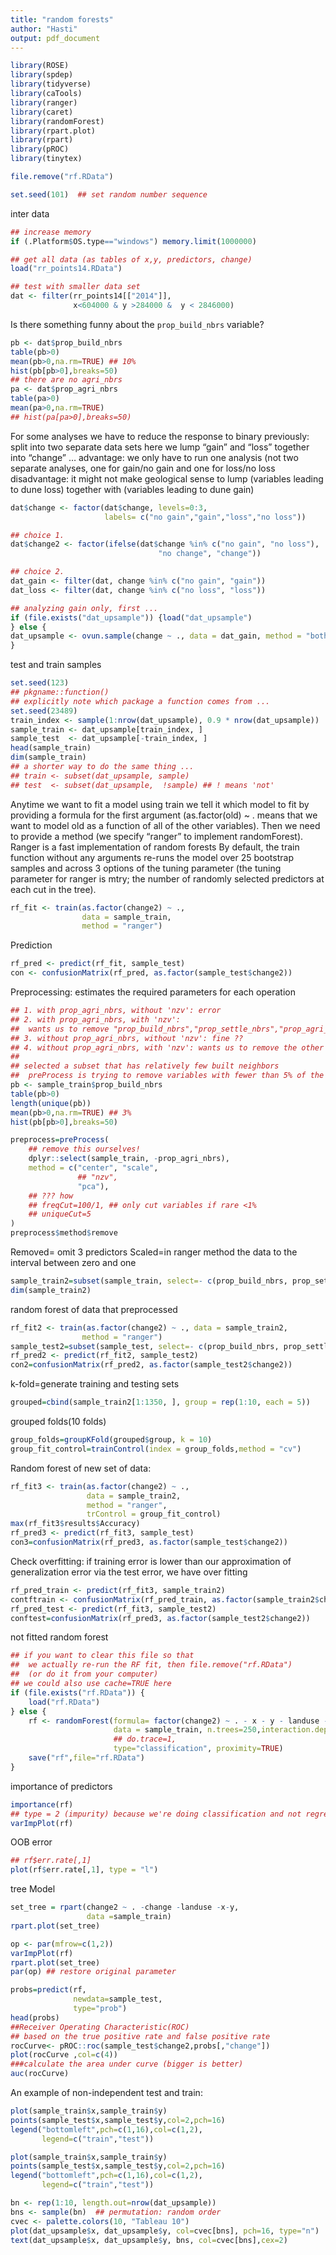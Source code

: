 ```yaml
---
title: "random forests"
author: "Hasti"
output: pdf_document
---
```


```r
library(ROSE)
library(spdep)
library(tidyverse)
library(caTools)
library(ranger)
library(caret)
library(randomForest)
library(rpart.plot)
library(rpart)
library(pROC)
library(tinytex)
```

```r
file.remove("rf.RData")
```

```r
set.seed(101)  ## set random number sequence
```
inter data
```r
## increase memory
if (.Platform$OS.type=="windows") memory.limit(1000000)

## get all data (as tables of x,y, predictors, change)
load("rr_points14.RData")

## test with smaller data set
dat <- filter(rr_points14[["2014"]],
              x<604000 & y >284000 &  y < 2846000)
```
Is there something funny about the `prop_build_nbrs` variable?
```r
pb <- dat$prop_build_nbrs
table(pb>0)
mean(pb>0,na.rm=TRUE) ## 10%
hist(pb[pb>0],breaks=50)
## there are no agri_nbrs
pa <- dat$prop_agri_nbrs
table(pa>0)
mean(pa>0,na.rm=TRUE)
## hist(pa[pa>0],breaks=50)
```
For some analyses we have to reduce the response to binary
previously: split into two separate data sets
here we lump "gain" and "loss" together into "change" ...
advantage: we only have to run one analysis (not two separate analyses, one
for gain/no gain and one for loss/no loss
disadvantage: it might not make geological sense to lump (variables leading to dune loss)
together with (variables leading to dune gain)
```r
dat$change <- factor(dat$change, levels=0:3,
                     labels= c("no gain","gain","loss","no loss"))

## choice 1.
dat$change2 <- factor(ifelse(dat$change %in% c("no gain", "no loss"),
                                 "no change", "change"))

## choice 2.
dat_gain <- filter(dat, change %in% c("no gain", "gain")) 
dat_loss <- filter(dat, change %in% c("no loss", "loss"))

## analyzing gain only, first ...
if (file.exists("dat_upsample")) {load("dat_upsample")
} else {
dat_upsample <- ovun.sample(change ~ ., data = dat_gain, method = "both", N=1500)$data
}
```
test and train samples
```r
set.seed(123)
## pkgname::function()
## explicitly note which package a function comes from ...
set.seed(23489)
train_index <- sample(1:nrow(dat_upsample), 0.9 * nrow(dat_upsample))
sample_train <- dat_upsample[train_index, ]
sample_test  <- dat_upsample[-train_index, ]
head(sample_train)
dim(sample_train)
## a shorter way to do the same thing ...
## train <- subset(dat_upsample, sample)
## test  <- subset(dat_upsample,  !sample) ## ! means 'not'
```
Anytime we want to fit a model using train we tell it which model to fit by providing a formula for the first argument (as.factor(old) ~ . means that we want to model old as a function of all of the other variables). Then we need to provide a method (we specify "ranger" to implement randomForest).
Ranger is a fast implementation of random forests 
By default, the train function without any arguments re-runs the model over 25 bootstrap samples and across 3 options of the tuning parameter (the tuning parameter for ranger is mtry; the number of randomly selected predictors at each cut in the tree).
```r
rf_fit <- train(as.factor(change2) ~ .,
                data = sample_train,
                method = "ranger")
```
Prediction
```r
rf_pred <- predict(rf_fit, sample_test)
con <- confusionMatrix(rf_pred, as.factor(sample_test$change2))
```
Preprocessing: estimates the required parameters for each operation 
```r
## 1. with prop_agri_nbrs, without 'nzv': error
## 2. with prop_agri_nbrs, with 'nzv':
##  wants us to remove "prop_build_nbrs","prop_settle_nbrs","prop_agri_nbrs"
## 3. without prop_agri_nbrs, without 'nzv': fine ??
## 4. without prop_agri_nbrs, with 'nzv': wants us to remove the other two
##
## selected a subset that has relatively few built neighbors
##  preProcess is trying to remove variables with fewer than 5% of the minority
pb <- sample_train$prop_build_nbrs
table(pb>0)
length(unique(pb))
mean(pb>0,na.rm=TRUE) ## 3%
hist(pb[pb>0],breaks=50)

preprocess=preProcess(
    ## remove this ourselves!
    dplyr::select(sample_train, -prop_agri_nbrs),
    method = c("center", "scale",
               ## "nzv",
               "pca"),
    ## ??? how 
    ## freqCut=100/1, ## only cut variables if rare <1%
    ## uniqueCut=5
)
preprocess$method$remove

```
Removed= omit 3 predictors
Scaled=in ranger method the data to the interval between zero and one
```r
sample_train2=subset(sample_train, select=- c(prop_build_nbrs, prop_settle_nbrs, prop_agri_nbrs))
dim(sample_train2)
```
random forest of data that preprocessed
```r
rf_fit2 <- train(as.factor(change2) ~ ., data = sample_train2,
                method = "ranger")
sample_test2=subset(sample_test, select=- c(prop_build_nbrs, prop_settle_nbrs, prop_agri_nbrs))
rf_pred2 <- predict(rf_fit2, sample_test2)
con2=confusionMatrix(rf_pred2, as.factor(sample_test2$change2))
```
k-fold=generate training and testing sets
```r
grouped=cbind(sample_train2[1:1350, ], group = rep(1:10, each = 5))
```
grouped folds(10 folds)
```r
group_folds=groupKFold(grouped$group, k = 10)
group_fit_control=trainControl(index = group_folds,method = "cv")
```
Random forest of new set of data:
```r
rf_fit3 <- train(as.factor(change2) ~ .,
                 data = sample_train2,
                 method = "ranger",
                 trControl = group_fit_control)
max(rf_fit3$results$Accuracy)
rf_pred3 <- predict(rf_fit3, sample_test)
con3=confusionMatrix(rf_pred3, as.factor(sample_test$change2))
```
Check overfitting: if training error is lower than our approximation of generalization error via the test error, we have over fitting
```r
rf_pred_train <- predict(rf_fit3, sample_train2)
contftrain <- confusionMatrix(rf_pred_train, as.factor(sample_train2$change2))
rf_pred_test <- predict(rf_fit3, sample_test2)
conftest=confusionMatrix(rf_pred3, as.factor(sample_test2$change2))
```
not fitted random forest
```r
## if you want to clear this file so that
##  we actually re-run the RF fit, then file.remove("rf.RData")
##  (or do it from your computer)
## we could also use cache=TRUE here
if (file.exists("rf.RData")) {
    load("rf.RData")
} else {
    rf <- randomForest(formula= factor(change2) ~ . - x - y - landuse - change,
                       data = sample_train, n.trees=250,interaction.depth=7,
                       ## do.trace=1,
                       type="classification", proximity=TRUE)
    save("rf",file="rf.RData")
}
```
importance of predictors
```r
importance(rf)
## type = 2 (impurity) because we're doing classification and not regression
varImpPlot(rf)
```
OOB error
```r
## rf$err.rate[,1]
plot(rf$err.rate[,1], type = "l")
```
tree Model
```r
set_tree = rpart(change2 ~ . -change -landuse -x-y,
                 data =sample_train)
rpart.plot(set_tree)
```

```r
op <- par(mfrow=c(1,2))
varImpPlot(rf)
rpart.plot(set_tree)
par(op) ## restore original parameter
```

```r
probs=predict(rf,
              newdata=sample_test,
              type="prob")
head(probs)
##Receiver Operating Characteristic(ROC)
## based on the true positive rate and false positive rate
rocCurve<- pROC::roc(sample_test$change2,probs[,"change"])
plot(rocCurve ,col=c(4))
###calculate the area under curve (bigger is better)
auc(rocCurve)
```
An example of non-independent test and train:
```r
plot(sample_train$x,sample_train$y)
points(sample_test$x,sample_test$y,col=2,pch=16)
legend("bottomleft",pch=c(1,16),col=c(1,2),
       legend=c("train","test"))
```

```r
plot(sample_train$x,sample_train$y)
points(sample_test$x,sample_test$y,col=2,pch=16)
legend("bottomleft",pch=c(1,16),col=c(1,2),
       legend=c("train","test"))
```

```r
bn <- rep(1:10, length.out=nrow(dat_upsample))
bns <- sample(bn)  ## permutation: random order
cvec <- palette.colors(10, "Tableau 10")
plot(dat_upsample$x, dat_upsample$y, col=cvec[bns], pch=16, type="n")
text(dat_upsample$x, dat_upsample$y, bns, col=cvec[bns],cex=2)
```

